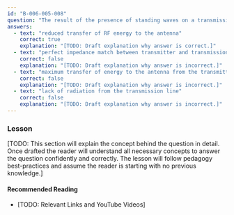 ```yaml
---
id: "B-006-005-008"
question: "The result of the presence of standing waves on a transmission line is:"
answers:
  - text: "reduced transfer of RF energy to the antenna"
    correct: true
    explanation: "[TODO: Draft explanation why answer is correct.]"
  - text: "perfect impedance match between transmitter and transmission line"
    correct: false
    explanation: "[TODO: Draft explanation why answer is incorrect.]"
  - text: "maximum transfer of energy to the antenna from the transmitter"
    correct: false
    explanation: "[TODO: Draft explanation why answer is incorrect.]"
  - text: "lack of radiation from the transmission line"
    correct: false
    explanation: "[TODO: Draft explanation why answer is incorrect.]"
---
```


### Lesson

[TODO: This section will explain the concept behind the question in detail. Once drafted the reader will understand all necessary concepts to answer the question confidently and correctly. The lesson will follow pedagogy best-practices and assume the reader is starting with no previous knowledge.]

#### Recommended Reading

- [TODO: Relevant Links and YouTube Videos]
